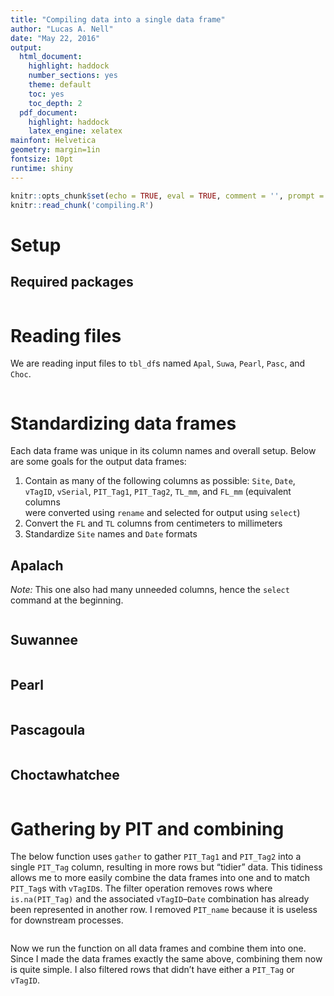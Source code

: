 ```yaml
---
title: "Compiling data into a single data frame"
author: "Lucas A. Nell"
date: "May 22, 2016"
output:
  html_document:
    highlight: haddock
    number_sections: yes
    theme: default
    toc: yes
    toc_depth: 2
  pdf_document:
    highlight: haddock
    latex_engine: xelatex
mainfont: Helvetica
geometry: margin=1in
fontsize: 10pt
runtime: shiny
---
```


```r
knitr::opts_chunk$set(echo = TRUE, eval = TRUE, comment = '', prompt = FALSE)
knitr::read_chunk('compiling.R')
```

# Setup

## Required packages
```r
```

# Reading files

We are reading input files to `tbl_df`s named `Apal`, `Suwa`, `Pearl`, `Pasc`, and `Choc`.

```r
```


# Standardizing data frames {.tabset}

Each data frame was unique in its column names and overall setup. Below are some goals
for the output data frames:

1. Contain as many of the following columns as possible: `Site`, `Date`, `vTagID`,
   `vSerial`, `PIT_Tag1`, `PIT_Tag2`, `TL_mm`, and `FL_mm` (equivalent columns  
   were converted using `rename` and selected for output using `select`) 
2. Convert the `FL` and `TL` columns from centimeters to millimeters
3. Standardize `Site` names and `Date` formats

## Apalach
*Note:* This one also had many unneeded columns, hence the `select` command at the 
beginning.
``` r
```

## Suwannee
``` r
```

## Pearl
``` r
```

## Pascagoula
``` r
```


## Choctawhatchee

```r
```



# Gathering by PIT and combining

The below function uses `gather` to gather `PIT_Tag1` and `PIT_Tag2` into a single
`PIT_Tag` column, resulting in more rows but "tidier" data. This tidiness allows me to 
more easily combine the data frames into one and to match `PIT_Tag`s with `vTagID`s. 
The filter operation removes rows where `is.na(PIT_Tag)` and the associated
`vTagID`--`Date` combination has already been represented in another row. 
I removed `PIT_name` because it is useless for downstream processes.

``` r
```


Now we run the function on all data frames and combine them into one. Since I made the 
data frames exactly the same above, combining them now is quite simple. I also
filtered rows that didn't have either a `PIT_Tag` or `vTagID`.
```r
```



